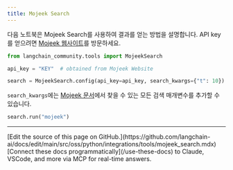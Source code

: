 ```yaml
---
title: Mojeek Search
---
```


다음 노트북은 Mojeek Search를 사용하여 결과를 얻는 방법을 설명합니다. API key를 얻으려면 [Mojeek 웹사이트](https://www.mojeek.com/services/search/web-search-api/)를 방문하세요.

```python
from langchain_community.tools import MojeekSearch
```

```python
api_key = "KEY"  # obtained from Mojeek Website
```

```python
search = MojeekSearch.config(api_key=api_key, search_kwargs={"t": 10})
```

`search_kwargs`에는 [Mojeek 문서](https://www.mojeek.com/support/api/search/request_parameters.html)에서 찾을 수 있는 모든 검색 매개변수를 추가할 수 있습니다.

```python
search.run("mojeek")
```

---

<Callout icon="pen-to-square" iconType="regular">
    [Edit the source of this page on GitHub.](https://github.com/langchain-ai/docs/edit/main/src/oss/python/integrations/tools/mojeek_search.mdx)
</Callout>
<Tip icon="terminal" iconType="regular">
    [Connect these docs programmatically](/use-these-docs) to Claude, VSCode, and more via MCP for    real-time answers.
</Tip>
